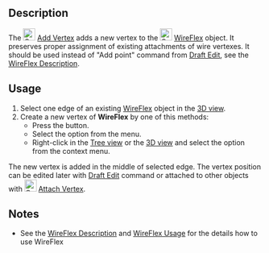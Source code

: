 {{Work_in_progress}}

{{Docnav
|[[Cables_WireFlex|WireFlex]]
|[[Cables_DelVertex|Delete Vertex from WireFlex]]
|[[Cables_Workbench|Cables]]
|IconL=Cables_WireFlex.svg
|IconR=Cables_DelVertex.svg
|IconC=Cables_workbench_icon.svg
}}

{{GuiCommand
|Name=Cables AddVertex
|MenuLocation=Cable Wires → Add Vertex
|Workbenches=[[Cables_Workbench|Cables]]
|Shortcut=
|Version=1.0
|SeeAlso=[[Cables_DelVertex|Delete Vertex]]
}}

==Description==

The [[Image:Cables_AddVertex.svg|24px]] [[Cables_AddVertex|Add Vertex]] adds a new vertex to the [[Image:Cables_WireFlex.svg|24px]] [[Cables_WireFlex|WireFlex]] object. It preserves proper assignment of existing attachments of wire vertexes. It should be used instead of "Add point" command from [[Draft_Edit|Draft Edit]], see the [[Cables_WireFlex#Description|WireFlex Description]].

==Usage==

# Select one edge of an existing [[Cables_WireFlex|WireFlex]] object in the [[3D_view|3D view]].
# Create a new vertex of '''WireFlex''' by one of this methods:
#* Press the {{Button|[[Image:Cables_AddVertex.svg|16px]] [[Cables_AddVertex|Add Vertex]]}} button.
#* Select the {{MenuCommand|Cable Wires → [[Image:Cables_AddVertex.svg|16px]] Add Vertex}} option from the menu.
#* Right-click in the [[Tree_view|Tree view]] or the [[3D_view|3D view]] and select the {{MenuCommand|Cable Wires → [[Image:Cables_AddVertex.svg|16px]] Add Vertex}} option from the context menu.

The new vertex is added in the middle of selected edge. The vertex position can be edited later with [[Draft_Edit|Draft Edit]] command or attached to other objects with [[Image:Cables_AttachVertex.svg|24px]] [[Cables_AttachVertex|Attach Vertex]].

==Notes==

* See the [[Cables_WireFlex#Description|WireFlex Description]] and [[Cables_WireFlex#Usage|WireFlex Usage]] for the details how to use WireFlex

{{Docnav
|[[Cables_WireFlex|WireFlex]]
|[[Cables_DelVertex|Delete Vertex from WireFlex]]
|[[Cables_Workbench|Cables]]
|IconL=Cables_WireFlex.svg
|IconR=Cables_DelVertex.svg
|IconC=Cables_workbench_icon.svg
}}